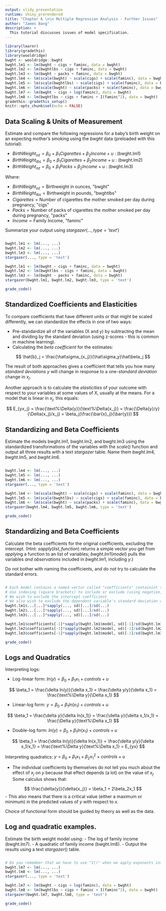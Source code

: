 ```yaml
---
output: slidy_presentation
runtime: shiny_prerendered
title: "Chapter 6 \n\n Multiple Regression Analysis - Further Issues"
author: "James Bang"
description: >
  This tutorial discusses issues of model specification.
---
```


```r
library(learnr)
library(gradethis)
library(wooldridge)
bwght <- wooldridge::bwght
bwght.lm1 <- lm(bwght ~ cigs + faminc, data = bwght)
bwght.lm2 <- lm(bwghtlbs ~ cigs + faminc, data = bwght)
bwght.lm3 <- lm(bwght ~ packs + faminc, data = bwght)
bwght.lm4 <- lm(scale(bwght) ~ scale(cigs) + scale(faminc), data = bwght)
bwght.lm5 <- lm(scale(bwghtlbs) ~ scale(cigs) + scale(faminc), data = bwght)
bwght.lm6 <- lm(scale(bwght) ~ scale(packs) + scale(faminc), data = bwght)
bwght.lm7 <- lm(bwght ~ cigs + log(faminc), data = bwght)
bwght.lm8 <- lm(bwghtlbs ~ cigs + faminc + I(faminc^2), data = bwght)
gradethis::gradethis_setup()
knitr::opts_chunk$set(echo = FALSE)
```

## Data Scaling & Units of Measurement

Estimate and compare the following regressions for a baby's birth weight on an expecting mother's smoking using the $bwght$ data (preloaded with this tutorial):

  - $BirthWeight_{oz} = \beta_0 + \beta_1Cigarettes + \beta_2Income + u \text{ : (bwght.lm1)}$
  - $BirthWeight_{lbs} = \beta_0 + \beta_1Cigarettes + \beta_2Income + u \text{ : (bwght.lm2)}$
  - $BirthWeight_{oz} = \beta_0 + \beta_1Packs + \beta_2Income + u \text{ : (bwght.lm3)}$

Where: 

  - $BirthWeight_{oz} = \text{Birthweight in ounces, "bwght"}$
  - $BirthWeight_{lbs} = \text{Birthweight in pounds, "bwghtlbs"}$
  - $Cigarettes = \text{Number of cigarettes the mother smoked per day during pregnancy, "cigs"}$
  - $Packs = \text{Number of packs of cigarettes the mother smoked per day during pregnancy, "packs"}$
  - $Income = \text{Family Income, "faminc"}$

Summarize your output using $stargazer(..., type = 'text')$

```r


```

```r
bwght.lm1 <- lm(..., ...)
bwght.lm2 <- lm(..., ...)
bwght.lm3 <- lm(..., ...)
stargazer(..., type = 'text')
```

```r
bwght.lm1 <- lm(bwght ~ cigs + faminc, data = bwght)
bwght.lm2 <- lm(bwghtlbs ~ cigs + faminc, data = bwght)
bwght.lm3 <- lm(bwght ~ packs + faminc, data = bwght)
stargazer(bwght.lm1, bwght.lm2, bwght.lm3, type = 'text')
```

```r
grade_code()
```

## Standardized Coefficients and Elasticities

To compare coefficients that have different units or that might be scaled differently, we can standardize the effects in one of two ways: 

  - Pre-standardize all of the variables (X and y) by subtracting the mean and dividing by the standard deviation (using z-scores - this is common in machine learning). 
  - Calculating the *beta coefficient* for the estimates:
  
  $$ \hat{b}_j = \frac{\hat\sigma_{x_j}}{\hat\sigma_y}\hat\beta_j $$
  
The result of both approaches gives a coefficient that tells you how many *standard deviations* $y$ will change in response to a one-*standard deviation* change in $x_j$. 

Another approach is to calculate the *elasticities* of your outcome with respect to your variables at some values of X, usually at the means. For a model that is linear in $x_j$, this equals:

  $$ E_{yx_j} = \frac{\text%\Delta{y}}{\text%\Delta{x_j}} = \frac{\Delta{y}/y}{\Delta{x_j}/x_j} = \beta_j(\frac{\bar{x}_j}{\bar{y}}) $$

## Standardizing and Beta Coefficients

Estimate the models bwght.lm1, bwght.lm2, and bwght.lm3 using the standardized transformations of the variables with the $scale()$ function and output all three results with a text $stargazer$ table. Name them $bwght.lm4$, $bwght.lm5$, and $bwght.lm6$. 

```r


```

```r
bwght.lm4 <- lm(..., ...)
bwght.lm5 <- lm(..., ...)
bwght.lm6 <- lm(..., ...)
stargazer(..., type = 'text')
```

```r
bwght.lm4 <- lm(scale(bwght) ~ scale(cigs) + scale(faminc), data = bwght)
bwght.lm5 <- lm(scale(bwghtlbs) ~ scale(cigs) + scale(faminc), data = bwght)
bwght.lm6 <- lm(scale(bwght) ~ scale(packs) + scale(faminc), data = bwght)
stargazer(bwght.lm4, bwght.lm5, bwght.lm6, type = 'text')
```

```r
grade_code()
```

## Standardizing and Beta Coefficients

Calculate the beta coefficients for the original coefficients, excluding the intercept. (Hint: $sapply(list, function)$ returns a simple vector you get from *apply*ing a function to an list of variables; $bwght.lm1(model)$ pulls the variables *and observations* included in $bwght.lm1$, including $y$.) 

Do not bother with naming the coefficients, and do not try to calculate the standard errors. 

```r


```

```r
# Each model contains a named vector called "coefficients" containint the ... coefficients!
# Use indexing (square brackets) to include or exclude (using negation, "-") a position. 
# We wish to exclude the intercept coefficient
# We also wish to exclude the dependent variable's standard deviation when calculating the vector of x-standard deviations. 
bwght.lm1$...[...]*sapply(..., sd)[...]/sd(...)
bwght.lm2$...[...]*sapply(..., sd)[...]/sd(...)
bwght.lm3$...[...]*sapply(..., sd)[...]/sd(...)
```

```r
bwght.lm1$coefficients[-1]*sapply(bwght.lm1$model, sd)[-1]/sd(bwght.lm1$model$bwght)
bwght.lm2$coefficients[-1]*sapply(bwght.lm2$model, sd)[-1]/sd(bwght.lm2$model$bwght)
bwght.lm3$coefficients[-1]*sapply(bwght.lm3$model, sd)[-1]/sd(bwght.lm3$model$bwght)
```

```r
grade_code()
```

## Logs and Quadratics

Interpreting logs: 

  - Log-linear form: $ln(y) = \beta_0 + \beta_1x_1 + controls + u$
  
  $$ \beta_1 = \frac{\delta ln(y)}{\delta x_1} = \frac{\delta y/y}{\delta x_1} = \frac{\text%\Delta y}{\Delta x_1} $$
  
  - Linear-log form: $y = \beta_0 + \beta_1ln(x_1) + controls + u$
  
  $$ \beta_1 = \frac{\delta y}{\delta ln(x_1)} = \frac{\delta y}{\delta x_1/x_1} = \frac{\Delta y}{\text%\Delta x_1} $$

  - Double-log form: $ln(y) = \beta_0 + \beta_1ln(x_1) + controls + u$
  
  $$ \beta_1 = \frac{\delta ln(y)}{\delta ln(x_1)} = \frac{\delta y/y}{\delta x_1/x_1} = \frac{\text%\Delta y}{\text%\Delta x_1} = E_{yx} $$
  
Interpreting quadratics: $y = \beta_0 + \beta_1x_1 + \beta_2x_1^2 + controls + u$

  - The individual coefficients by themselves do not tell you much about the effect of $x_j$ on $y$ because that effect depends (a lot) on the value of $x_j$. Some calculus shows that: 
  
  $$ \frac{\delta{y}}{\delta{x_j}} = \beta_1 + 2\beta_2x_1 $$
  - This also means that there is a critical value (either a maximum or minimum) in the predicted values of $y$ with respect to $x$. 
  
Choice of functional form should be guided by theory as well as the data. 
  
## Log and quadratic examples. 

Estimate the birth weight model using: 
  - The log of family income (bwght.lm7). 
  - A quadratic of family income (bwght.lm8). 
  - Output the results using a text $stargazer()$ table.

```r


```

```r
# Do you remember that we have to use "I()" when we apply exponents inside a formula object? 
bwght.lm7 <- lm(..., ...)
bwght.lm8 <- lm(..., ...)
stargazer(..., type = 'text')
```

```r
bwght.lm7 <- lm(bwght ~ cigs + log(faminc), data = bwght)
bwght.lm8 <- lm(bwghtlbs ~ cigs + faminc + I(faminc^2), data = bwght)
stargazer(bwght.lm7, bwght.lm8, type = 'text')
```

```r
grade_code()
```
